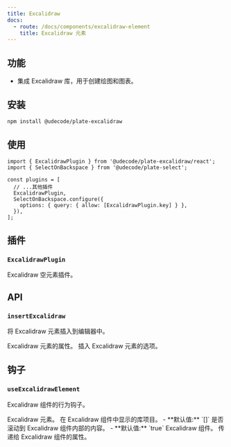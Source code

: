 ```yaml
---
title: Excalidraw
docs:
  - route: /docs/components/excalidraw-element
    title: Excalidraw 元素
---
```


<ComponentPreview name="excalidraw-demo" />

<PackageInfo>

## 功能

- 集成 Excalidraw 库，用于创建绘图和图表。

</PackageInfo>

## 安装

```bash
npm install @udecode/plate-excalidraw
```

## 使用

```tsx
import { ExcalidrawPlugin } from '@udecode/plate-excalidraw/react';
import { SelectOnBackspace } from '@udecode/plate-select';

const plugins = [
  // ...其他插件
  ExcalidrawPlugin,
  SelectOnBackspace.configure({
    options: { query: { allow: [ExcalidrawPlugin.key] } },
  }),
];
```

## 插件

### `ExcalidrawPlugin`

Excalidraw 空元素插件。

## API

### `insertExcalidraw`

将 Excalidraw 元素插入到编辑器中。

<API name="insertExcalidraw">
<APIParameters>
  <APIItem name="props" type="NodeProps<TExcalidrawElement>" optional>
    Excalidraw 元素的属性。
  </APIItem>
  <APIItem name="options" type="InsertNodesOptions" optional>
    插入 Excalidraw 元素的选项。
  </APIItem>
</APIParameters>
</API>

## 钩子

### `useExcalidrawElement`

Excalidraw 组件的行为钩子。

<API name="useExcalidrawElement">
<APIState>
  <APIItem name="element" type="TExcalidrawElement">
    Excalidraw 元素。
  </APIItem>
  <APIItem name="libraryItems" type="LibraryItems" optional>
    在 Excalidraw 组件中显示的库项目。
    - **默认值:** `[]`
  </APIItem>
  <APIItem name="scrollToContent" type="boolean" optional>
    是否滚动到 Excalidraw 组件内部的内容。
    - **默认值:** `true`
  </APIItem>
</APIState>

<APIReturns type="object">
  <APIItem name="Excalidraw" type="any">
    Excalidraw 组件。
  </APIItem>
  <APIItem name="excalidrawProps" type="ExcalidrawProps">
    传递给 Excalidraw 组件的属性。
  </APIItem>
</APIReturns>
</API>